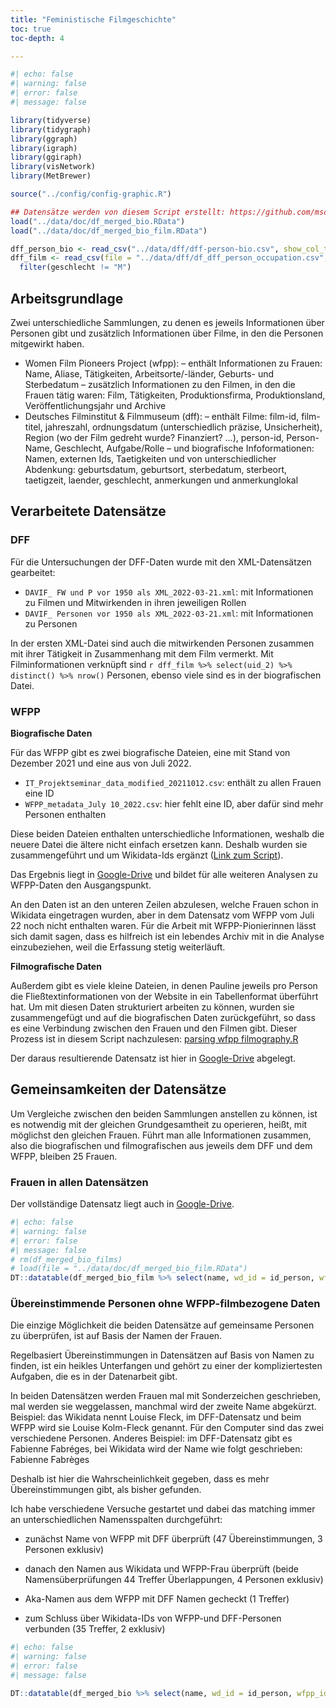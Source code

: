 ```yaml
---
title: "Feministische Filmgeschichte"
toc: true
toc-depth: 4

---
```


```r
#| echo: false
#| warning: false
#| error: false
#| message: false

library(tidyverse)
library(tidygraph)
library(ggraph)
library(igraph)
library(ggiraph)
library(visNetwork)
library(MetBrewer)

source("../config/config-graphic.R")

## Datensätze werden von diesem Script erstellt: https://github.com/mschories/DAVIF/blob/main/gather/merge-data.R
load("../data/doc/df_merged_bio.RData")
load("../data/doc/df_merged_bio_film.RData")

dff_person_bio <- read_csv("../data/dff/dff-person-bio.csv", show_col_types = FALSE)
dff_film <- read_csv(file = "../data/dff/df_dff_person_occupation.csv", show_col_types = F) %>% 
  filter(geschlecht != "M")


```


## Arbeitsgrundlage

Zwei unterschiedliche Sammlungen, zu denen es jeweils Informationen über Personen gibt und zusätzlich Informationen über Filme, in den die Personen mitgewirkt haben.

- Women Film Pioneers Project (wfpp): 
-- enthält Informationen zu Frauen: Name, Aliase, Tätigkeiten, Arbeitsorte/-länder, Geburts- und Sterbedatum
-- zusätzlich Informationen zu den Filmen, in den die Frauen tätig waren: Film, Tätigkeiten, Produktionsfirma, Produktionsland, Veröffentlichungsjahr und Archive
- Deutsches Filminstitut & Filmmuseum (dff): 
-- enthält Filme: film-id, film-titel, jahreszahl, ordnungsdatum (unterschiedlich präzise, Unsicherheit), Region (wo der Film gedreht wurde? Finanziert? ...), person-id, Person-Name, Geschlecht, Aufgabe/Rolle
-- und biografische Infoformationen: Namen, externen Ids, Taetigkeiten und von unterschiedlicher Abdenkung: geburtsdatum, geburtsort, sterbedatum, sterbeort, taetigzeit, laender, geschlecht, anmerkungen und anmerkunglokal

## Verarbeitete Datensätze

### DFF

Für die Untersuchungen der DFF-Daten wurde mit den XML-Datensätzen gearbeitet:

- `DAVIF_ FW und P vor 1950 als XML_2022-03-21.xml`: mit Informationen zu Filmen und Mitwirkenden in ihren jeweiligen Rollen
- `DAVIF_ Personen vor 1950 als XML_2022-03-21.xml`: mit Informationen zu Personen

In der ersten XML-Datei sind auch die mitwirkenden Personen zusammen mit ihrer Tätigkeit in Zusammenhang mit dem Film vermerkt. 
Mit Filminformationen verknüpft sind `r dff_film %>% select(uid_2) %>% distinct() %>% nrow()` Personen, ebenso viele sind es in der biografischen Datei. 


### WFPP

**Biografische Daten**

Für das WFPP gibt es zwei biografische Dateien, eine mit Stand von Dezember 2021 und eine aus von Juli 2022. 

- `IT_Projektseminar_data_modified_20211012.csv`: enthält zu allen Frauen eine ID
- `WFPP_metadata_July 10_2022.csv`: hier fehlt eine ID, aber dafür sind mehr Personen enthalten

Diese beiden Dateien enthalten unterschiedliche Informationen, weshalb die neuere Datei die ältere nicht einfach ersetzen kann. Deshalb wurden sie zusammengeführt und um Wikidata-Ids ergänzt ([Link zum Script](https://github.com/mschories/DAVIF/blob/main/analyse/make-wfpp-ids.R)).

Das Ergebnis liegt in [Google-Drive](https://docs.google.com/spreadsheets/d/1ct3rNkiEYrXek7qMvcXOsnM8tNWFicFIi7AZ9AmvanE/edit?usp=sharing) und bildet für alle weiteren Analysen zu WFPP-Daten den Ausgangspunkt.

An den Daten ist an den unteren Zeilen abzulesen, welche Frauen schon in Wikidata eingetragen wurden, aber in dem Datensatz vom WFPP vom Juli 22 noch nicht enthalten waren. Für die Arbeit mit WFPP-Pionierinnen lässt sich damit sagen, dass es hilfreich ist ein lebendes Archiv mit in die Analyse einzubeziehen, weil die Erfassung stetig weiterläuft.

**Filmografische Daten**

Außerdem gibt es viele kleine Dateien, in denen Pauline jeweils pro Person die Fließtextinformationen von der Website in ein Tabellenformat überführt hat. Um mit diesen Daten strukturiert arbeiten zu können, wurden sie zusammengefügt und auf die biografischen Daten zurückgeführt, so dass es eine Verbindung zwischen den Frauen und den Filmen gibt. Dieser Prozess ist in diesem Script nachzulesen: [parsing wfpp filmography.R](https://github.com/mschories/DAVIF/blob/main/gather/parsing-wfpp-filmography.R)

Der daraus resultierende Datensatz ist hier in [Google-Drive](https://docs.google.com/spreadsheets/d/1-RmWjWyfQ9eM9RCUE1_xUJqEgzLHmqu3Gu8iqf4xKQY/edit?usp=sharing) abgelegt.

## Gemeinsamkeiten der Datensätze

Um Vergleiche zwischen den beiden Sammlungen anstellen zu können, ist es notwendig mit der gleichen Grundgesamtheit zu operieren, heißt, mit möglichst den gleichen Frauen. Führt man alle Informationen zusammen, also die biografischen und filmografischen aus jeweils dem DFF und dem WFPP, bleiben 25 Frauen. 


### Frauen in allen Datensätzen

Der vollständige Datensatz liegt auch in [Google-Drive](https://docs.google.com/spreadsheets/d/1yNGAKhfjbGHAz-ClXutXnxut3k7raBM6YctY5X26flM/edit?gid=0#gid=0).

```r
#| echo: false
#| warning: false
#| error: false
#| message: false
# rm(df_merged_bio_films)
# load(file = "../data/doc/df_merged_bio_film.RData")
DT::datatable(df_merged_bio_film %>% select(name, wd_id = id_person, wfpp_id = id, filmportal_id, matched), rownames = FALSE, options = list(pageLength = 25, dom = "t"))

```


### Übereinstimmende Personen ohne WFPP-filmbezogene Daten

Die einzige Möglichkeit die beiden Datensätze auf gemeinsame Personen zu überprüfen, ist auf Basis der Namen der Frauen. 

Regelbasiert Übereinstimmungen in Datensätzen auf Basis von Namen zu finden, ist ein heikles Unterfangen und gehört zu einer der kompliziertesten Aufgaben, die es in der Datenarbeit gibt. 

In beiden Datensätzen werden Frauen mal mit Sonderzeichen geschrieben, mal werden sie weggelassen, manchmal wird der zweite Name abgekürzt. Beispiel: das Wikidata nennt Louise Fleck, im DFF-Datensatz und beim WFPP wird sie Louise Kolm-Fleck genannt. Für den Computer sind das zwei verschiedene Personen. 
Anderes Beispiel: im DFF-Datensatz gibt es Fabienne Fabréges, bei Wikidata wird der Name wie folgt geschrieben: Fabienne Fabrèges

Deshalb ist hier die Wahrscheinlichkeit gegeben, dass es mehr Übereinstimmungen gibt, als bisher gefunden.

Ich habe verschiedene Versuche gestartet und dabei das matching immer an unterschiedlichen Namensspalten durchgeführt: 

- zunächst Name von WFPP mit DFF überprüft (47 Übereinstimmungen, 3 Personen exklusiv)

- danach den Namen aus Wikidata und WFPP-Frau überprüft (beide Namensüberprüfungen 44 Treffer Überlappungen, 4 Personen exklusiv)

- Aka-Namen aus dem WFPP mit DFF Namen gecheckt (1 Treffer)

- zum Schluss über Wikidata-IDs von WFPP-und DFF-Personen verbunden (35 Treffer, 2 exklusiv)

```r
#| echo: false
#| warning: false
#| error: false
#| message: false

DT::datatable(df_merged_bio %>% select(name, wd_id = id_person, wfpp_id = id, filmportal_id, matched, anmerkungen, anmerkunglokal), rownames = FALSE, options = list(pageLength = 54, dom = "t"))

```


